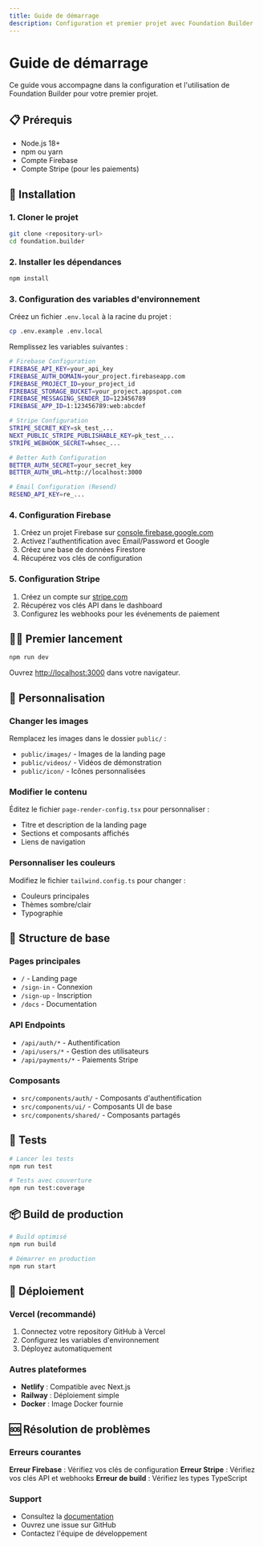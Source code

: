 ```yaml
---
title: Guide de démarrage
description: Configuration et premier projet avec Foundation Builder
---
```


# Guide de démarrage

Ce guide vous accompagne dans la configuration et l'utilisation de Foundation Builder pour votre premier projet.

## 📋 Prérequis

- Node.js 18+
- npm ou yarn
- Compte Firebase
- Compte Stripe (pour les paiements)

## 🚀 Installation

### 1. Cloner le projet

```bash
git clone <repository-url>
cd foundation.builder
```

### 2. Installer les dépendances

```bash
npm install
```

### 3. Configuration des variables d'environnement

Créez un fichier `.env.local` à la racine du projet :

```bash
cp .env.example .env.local
```

Remplissez les variables suivantes :

```bash
# Firebase Configuration
FIREBASE_API_KEY=your_api_key
FIREBASE_AUTH_DOMAIN=your_project.firebaseapp.com
FIREBASE_PROJECT_ID=your_project_id
FIREBASE_STORAGE_BUCKET=your_project.appspot.com
FIREBASE_MESSAGING_SENDER_ID=123456789
FIREBASE_APP_ID=1:123456789:web:abcdef

# Stripe Configuration
STRIPE_SECRET_KEY=sk_test_...
NEXT_PUBLIC_STRIPE_PUBLISHABLE_KEY=pk_test_...
STRIPE_WEBHOOK_SECRET=whsec_...

# Better Auth Configuration
BETTER_AUTH_SECRET=your_secret_key
BETTER_AUTH_URL=http://localhost:3000

# Email Configuration (Resend)
RESEND_API_KEY=re_...
```

### 4. Configuration Firebase

1. Créez un projet Firebase sur [console.firebase.google.com](https://console.firebase.google.com)
2. Activez l'authentification avec Email/Password et Google
3. Créez une base de données Firestore
4. Récupérez vos clés de configuration

### 5. Configuration Stripe

1. Créez un compte sur [stripe.com](https://stripe.com)
2. Récupérez vos clés API dans le dashboard
3. Configurez les webhooks pour les événements de paiement

## 🏃‍♂️ Premier lancement

```bash
npm run dev
```

Ouvrez [http://localhost:3000](http://localhost:3000) dans votre navigateur.

## 🎨 Personnalisation

### Changer les images

Remplacez les images dans le dossier `public/` :

- `public/images/` - Images de la landing page
- `public/videos/` - Vidéos de démonstration
- `public/icon/` - Icônes personnalisées

### Modifier le contenu

Éditez le fichier `page-render-config.tsx` pour personnaliser :

- Titre et description de la landing page
- Sections et composants affichés
- Liens de navigation

### Personnaliser les couleurs

Modifiez le fichier `tailwind.config.ts` pour changer :

- Couleurs principales
- Thèmes sombre/clair
- Typographie

## 🔧 Structure de base

### Pages principales

- `/` - Landing page
- `/sign-in` - Connexion
- `/sign-up` - Inscription
- `/docs` - Documentation

### API Endpoints

- `/api/auth/*` - Authentification
- `/api/users/*` - Gestion des utilisateurs
- `/api/payments/*` - Paiements Stripe

### Composants

- `src/components/auth/` - Composants d'authentification
- `src/components/ui/` - Composants UI de base
- `src/components/shared/` - Composants partagés

## 🧪 Tests

```bash
# Lancer les tests
npm run test

# Tests avec couverture
npm run test:coverage
```

## 📦 Build de production

```bash
# Build optimisé
npm run build

# Démarrer en production
npm run start
```

## 🚀 Déploiement

### Vercel (recommandé)

1. Connectez votre repository GitHub à Vercel
2. Configurez les variables d'environnement
3. Déployez automatiquement

### Autres plateformes

- **Netlify** : Compatible avec Next.js
- **Railway** : Déploiement simple
- **Docker** : Image Docker fournie

## 🆘 Résolution de problèmes

### Erreurs courantes

**Erreur Firebase** : Vérifiez vos clés de configuration
**Erreur Stripe** : Vérifiez vos clés API et webhooks
**Erreur de build** : Vérifiez les types TypeScript

### Support

- Consultez la [documentation](/docs)
- Ouvrez une issue sur GitHub
- Contactez l'équipe de développement
